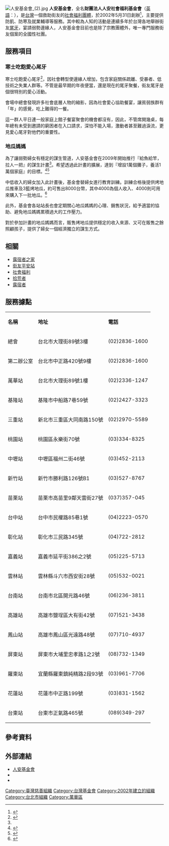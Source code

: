{{Infobox Non-profit
| Non-profit_name = 財團法人人安社會福利基金會<br>''<small>Zenan Homeless Social Welfare Foundation</small>''
| Non-profit_logo = 
| Non-profit_type = [[基金會|基金會]]
| founded_date = 2002年5月31日
| founder = 曹慶
| location = 總會:[[台北市|台北市]][[萬華區|萬華區]]大理街89號3樓<br>第二辦公室：[[台北市|台北市]][[士林區|士林區]]中正路420號9樓 
| key_people = 
| area_served = 
| focus = 提供防飢、防寒及就業輔導
| method = 
| revenue = 
| num_employees = 
| Non-profit_slogan = 
| homepage = [http://www.homeless.org.tw/　www.homeless.org.tw]
}}
[[File:人安基金會_(2).jpg|thumb]]
'''人安基金會'''，全名'''財團法人人安社會福利基金會'''（[[英語|英語]]：{{lang|en|Zenan Homeless Social Welfare Foundation}}），是[[台灣|台灣]]一個救助街友的[[社會福利團體|社會福利團體]]，於2002年5月31日創辦<ref>{{Cite web |url=http://www.libertytimes.com.tw/2009/new/jan/9/today-north8-3.htm |title=人安基金會 全國有18個平安站 |accessdate=2009-10-23 |archive-date=2012-01-14 |archive-url=https://web.archive.org/web/20120114071847/http://www.libertytimes.com.tw/2009/new/jan/9/today-north8-3.htm |dead-url=no }}</ref>，主要提供防飢、防寒及就業輔導等服務。其中較為人知的活動是連續多年於台灣各地舉辦街友[[尾牙|尾牙]]，宴請弱勢邊緣人，人安基金會目前也是除了宗教團體外，唯一專門服務街友個案的全國性社團。
==服務項目==
===寒士吃飽愛心尾牙===
寒士吃飽愛心尾牙<ref name=official>{{cite web|url=http://sasw.mohw.gov.tw/app39/solicitView/detail/270016091|title=專案編號：衛部救字第1061360678號|publisher=衛生福利部社會救助及社工司|access-date=2018-01-12|archive-url=https://web.archive.org/web/20180112160439/http://sasw.mohw.gov.tw/app39/solicitView/detail/270016091|archive-date=2018-01-12|dead-url=yes}}</ref>，因社會轉型使邊緣人增加，包含家庭關係疏離、受暴者、低技術之失業人群等。不管是最早期的年夜便當，還是現在的尾牙聚餐，街友尾牙是個很特別的愛心活動。

會場中總會發現許多社會底層人物的縮影，因為社會愛心協助餐宴，讓貧弱族群有「年」的感覺，吃上難得的一餐。

這一群人平日連一般家庭上館子餐宴聚會的機會都沒有，因此，不管席開幾桌，每年總有未受到邀請的窮困者在入口請求，深怕不能入場，激動者甚至難過淚流，更見愛心尾牙對他們的重要性。

===地瓜媽媽===
為了讓弱勢婦女有穩定的謀生管道，人安基金會在2009年開始推行『給魚給竿，拉人一把』的謀生計畫<ref name=official/>。希望透過此計畫的擴展，達到『增設1萬個攤子，養活1萬個家庭』的目標。<ref>{{Cite web|url=http://www.vita.tw/2015/06/blog-post.html#.V4CJGleWsYu|title=人安基金會 輔導單親媽媽販賣地瓜|accessdate=2006-07-09|author=|date=2015-06-05|publisher=|deadurl=yes|archiveurl=https://web.archive.org/web/20160313064453/http://www.vita.tw/2015/06/blog-post.html#.V4CJGleWsYu|archivedate=2016-03-13}}</ref><ref>{{Cite web|url=http://pnn.pts.org.tw/main/2013/04/10/單親媽媽的烤地瓜/|title=單親媽媽的烤地瓜|accessdate=2016-07-09|author=|date=2013-04-10|publisher=|archive-url=https://web.archive.org/web/20140610175549/http://pnn.pts.org.tw/main/2013/04/10/%E5%96%AE%E8%A6%AA%E5%AA%BD%E5%AA%BD%E7%9A%84%E7%83%A4%E5%9C%B0%E7%93%9C/|archive-date=2014-06-10|dead-url=yes}}</ref>

中低收入的婦女加入此計畫後，基金會替婦女進行教育訓練。訓練合格後提供烤地瓜推車及3籃烤地瓜，約可售出8000台幣，其中4000為個人收入、4000則可用來購入下一批地瓜。<ref>{{Cite web|url=http://opinion.cw.com.tw/blog/profile/46/article/156|title=劉克襄：地瓜媽媽|accessdate=2016-07-09|author=|date=2013-02-24|publisher=|archive-date=2018-09-30|archive-url=https://web.archive.org/web/20180930050839/https://opinion.cw.com.tw/blog/profile/46/article/156|dead-url=no}}</ref>

此外，基金會各站站長也會定期關心地瓜媽媽的心理、銷售狀況，給予適當的協助、避免地瓜媽媽累積過大的工作壓力。

對於參加計畫的地瓜媽媽而言，販售烤地瓜提供穩定的收入來源、又可在販售之餘照顧孩子，提供了婦女一個經濟獨立的謀生方式。

== 相關 ==
*[[露宿者之家|露宿者之家]]
*[[街友平安站|街友平安站]]
*[[社會福利|社會福利]]
*[[拾荒者|拾荒者]]
*[[露宿者|露宿者]]

==服務據點==
{|class="wikitable" 
|- align=center
| '''名稱'''||'''地址'''||'''電話'''
|-
|總會 ||台北市大理街89號3樓 || (02)2836-1600  
|-
|第二辦公室 ||台北市中正路420號9樓 ||(02)2836-1600 
|-
|萬華站 ||台北市大理街89號1樓 || (02)2336-1247 
|-
|基隆站 ||基隆市中船路7巷59號||(02)2427-3323 
|-
|三重站 ||新北市三重區大同南路150號 || (02)2970-5589  
|-
|桃園站 ||桃園區永樂街70號 ||(03)334-8325  
|-
|中壢站 ||中壢區福州二街46號||(03)452-2113
|-
|新竹站 ||新竹市勝利路126號B1 ||(03)527-8767  
|-
|苗栗站 ||苗栗市高苗里9鄰天雲街27號||(037)357-045 
|-
|台中站 ||台中市民權路85巷1號 || (04)2223-0570
|-
|彰化站 ||彰化市三民路345號 ||(04)722-2812 
|-
|嘉義站 ||嘉義市延平街386之2號||(05)225-5713 
|-
|雲林站 ||雲林縣斗六市西安街28號 ||(05)532-0021  
|-
|台南站 ||台南市北區開元路46號 ||(06)236-3811  
|-
|高雄站 ||高雄市鹽埕區大有街42號||(07)521-3438  
|-
|鳳山站 ||高雄市鳳山區光遠路48號||(07)710-4937 
|-
|屏東站 ||屏東市大埔里忠孝路1之2號 ||(08)732-1349  
|-
|羅東站 ||宜蘭縣羅東鎮純精路2段93號 ||(03)961-7706  
|-
|花蓮站 ||花蓮市中正路199號 ||(03)831-1562  
|-
|台東站 ||台東市正氣路465號 ||(089)349-297  
|}

==參考資料==
<references/>

==外部連結==
{{Commons cat|Zenan Homeless Social Welfare Foundation}}
*[https://web.archive.org/web/20100401235810/http://www.homeless.org.tw/ 人安基金會]{{zh-tw}}
*{{facebook|homeless.tw|人安基金會}}
*{{youtube|channel=UChn8mP_tNkm1RC-zXrNqD-w|人安基金會}}

[[Category:臺灣慈善組織|Category:臺灣慈善組織]]
[[Category:台灣基金會|Category:台灣基金會]]
[[Category:2002年建立的組織|Category:2002年建立的組織]]
[[Category:台北市組織|Category:台北市組織]]
[[Category:萬華區|Category:萬華區]]